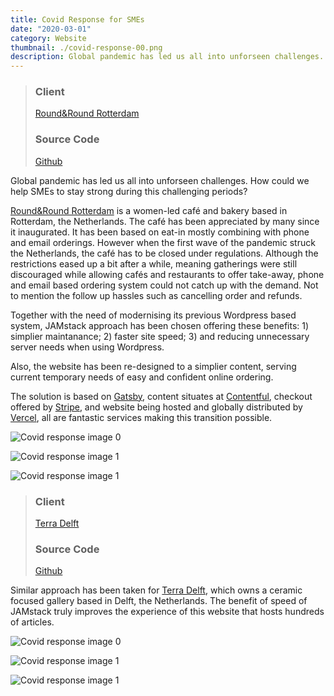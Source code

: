 ```yaml
---
title: Covid Response for SMEs
date: "2020-03-01"
category: Website
thumbnail: ./covid-response-00.png
description: Global pandemic has led us all into unforseen challenges. How could we help SMEs to stay strong during this challenging periods?
---
```


> ### Client
> [Round&Round Rotterdam](https://roundandround.nl/)
> ### Source Code
> [Github](https://github.com/xmflsct/rar-website)

Global pandemic has led us all into unforseen challenges. How could we help SMEs to stay strong during this challenging periods?

[Round&Round Rotterdam](https://roundandround.nl/) is a women-led café and bakery based in Rotterdam, the Netherlands. The café has been appreciated by many since it inaugurated. It has been based on eat-in mostly combining with phone and email orderings. However when the first wave of the pandemic struck the Netherlands, the café has to be closed under regulations. Although the restrictions eased up a bit after a while, meaning gatherings were still discouraged while allowing cafés and restaurants to offer take-away, phone and email based ordering system could not catch up with the demand. Not to mention the follow up hassles such as cancelling order and refunds.

Together with the need of modernising its previous Wordpress based system, JAMstack approach has been chosen offering these benefits: 1) simplier maintanance; 2) faster site speed; 3) and reducing unnecessary server needs when using Wordpress.

Also, the website has been re-designed to a simplier content, serving current temporary needs of easy and confident online ordering.

The solution is based on [Gatsby](https://www.gatsbyjs.com/), content situates at [Contentful](https://www.contentful.com/), checkout offered by [Stripe](https://stripe.com/), and website being hosted and globally distributed by [Vercel](https://vercel.com/), all are fantastic services making this transition possible.

<EmbedImage width="wide" website>

![Covid response image 0](./covid-response-00.png)

</EmbedImage>

<EmbedImage width="wide" website>

![Covid response image 1](./covid-response-01.png)

</EmbedImage>

<EmbedImage width="wide" website>

![Covid response image 1](./covid-response-02.png)

</EmbedImage>

> ### Client
> [Terra Delft](https://terra-delft.nl/)
> ### Source Code
> [Github](https://github.com/xmflsct/terradelft-website)

Similar approach has been taken for [Terra Delft](https://terra-delft.nl/), which owns a ceramic focused gallery based in Delft, the Netherlands. The benefit of speed of JAMstack truly improves the experience of this website that hosts hundreds of articles.

<EmbedImage width="wide" website>

![Covid response image 0](./covid-response-03.png)

</EmbedImage>

<EmbedImage width="wide" website>

![Covid response image 1](./covid-response-04.png)

</EmbedImage>

<EmbedImage width="wide" website>

![Covid response image 1](./covid-response-05.png)

</EmbedImage>